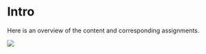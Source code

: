 # Intro {.unnumbered}

Here is an overview of the content and corresponding assignments.

![](images/overview-intro.png)
